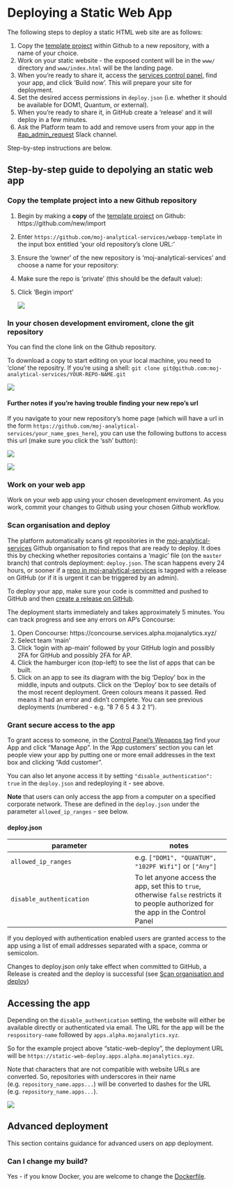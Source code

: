 # Deploying a Static Web App

The following steps to deploy a static HTML web site are as follows:

1. Copy the [template project](https://github.com/moj-analytical-services/webapp-template) within Github to a new repository, with a name of your choice.
2. Work on your static website - the exposed content will be in the `www/` directory and `www/index.html` will be the landing page.
3. When you're ready to share it, access the [services control panel](https://jenkins.services.alpha.mojanalytics.xyz/), find your app, and click 'Build now'. This will prepare your site for deployment.
4. Set the desired access permissions in `deploy.json` (i.e. whether it should be available for DOM1, Quantum, or external).
5. When you're ready to share it, in GitHub create a 'release' and it will deploy in a few minutes.
6. Ask the Platform team to add and remove users from your app in the [#ap_admin_request](https://asdslack.slack.com/messages/CBLAGCQG6/) Slack channel.

Step-by-step instructions are below.

## Step-by-step guide to depolying an static web app

### Copy the template project into a new Github repository

1. Begin by making a **copy** of the [template project](https://github.com/moj-analytical-services/webapp-template) on Github: https://github.com/new/import

2. Enter `https://github.com/moj-analytical-services/webapp-template` in the input box entitled 'your old repository’s clone URL:'

3. Ensure the 'owner' of the new repository is 'moj-analytical-services' and choose a name for your repository:

4. Make sure the repo is 'private' (this should be the default value):

5. Click 'Begin import'


   ![](images/static/static_clone.gif)

### In your chosen development enviroment, clone the git repository

You can find the clone link on the Github repository.

To download a copy to start editing on your local machine, you need to 'clone' the repositry. If you're using a shell: `git clone git@github.com:moj-analytical-services/YOUR-REPO-NAME.git`

![](images/static/static_git_clone.gif)

#### Further notes if you're having trouble finding your new repo's url

If you navigate to your new repository's home page (which will have a url in the form `https://github.com/moj-analytical-services/your_name_goes_here`), you can use the following buttons to access this url (make sure you click the 'ssh' button):

![](images/static/use_ssh.PNG)

![](images/static/ssh_url.PNG)


### Work on your web app

Work on your web app using your chosen development enviroment. As you work, commit your changes to Github using your chosen Github workflow.

### Scan organisation and deploy

The platform automatically scans git repositories in the [moj-analytical-services](https://github.com/moj-analytical-services/) Github organisation to find repos that are ready to deploy.  It does this by checking whether repositories contains a 'magic' file (on the `master` branch) that controls deployment:  `deploy.json`. The scan happens every 24 hours, or sooner if a [repo in moj-analytical-services](https://github.com/moj-analytical-services) is tagged with a release on GitHub (or if it is urgent it can be triggered by an admin).

To deploy your app, make sure your code is committed and pushed to GitHub and then [create a release on GitHub](https://help.github.com/articles/creating-releases/).

The deployment starts immediately and takes approximately 5 minutes. You can track progress and see any errors on AP's Concourse:

1. Open Concourse: https://concourse.services.alpha.mojanalytics.xyz/
2. Select team 'main'
3. Click 'login with ap-main' followed by your GitHub login and possibly 2FA for GitHub and possibly 2FA for AP.
4. Click the hamburger icon (top-left) to see the list of apps that can be built.
5. Click on an app to see its diagram with the big 'Deploy' box in the middle, inputs and outputs. Click on the 'Deploy' box to see details of the most recent deployment. Green colours means it passed. Red means it had an error and didn't complete. You can see previous deployments (numbered - e.g. "8 7 6 5 4 3 2 1").

### Grant secure access to the app

To grant access to someone, in the [Control Panel's Wepapps tag](https://cpanel-master.services.dev.mojanalytics.xyz/#Webapps) find your App and click "Manage App". In the 'App customers' section you can let people view your app by putting one or more email addresses in the text box and clicking "Add customer".

You can also let anyone access it by setting `"disable_authentication": true` in the `deploy.json` and redeploying it - see above.

**Note** that users can only access the app from a computer on a specified corporate network. These are defined in the `deploy.json` under the parameter `allowed_ip_ranges` - see below.

#### deploy.json

| parameter | notes |
| --------- | ------- |
| `allowed_ip_ranges` | e.g. `["DOM1", "QUANTUM", "102PF Wifi"]` or `["Any"]`|
| `disable_authentication` | To let anyone access the app, set this to `true`, otherwise `false` restricts it to people authorized for the app in the Control Panel |

If you deployed with authentication enabled users are granted access to the app using a list of email addresses separated with a space, comma or semicolon.

Changes to deploy.json only take effect when committed to GitHub, a Release is created and the deploy is successful (see [Scan organisation and deploy][Scan organisation and deploy])


## Accessing the app

Depending on the `disable_authentication` setting, the website will either be available directly or authenticated via email. The URL for the app will be the `respository-name` followed by `apps.alpha.mojanalytics.xyz`.

So for the example project above "static-web-deploy", the deployment URL will be `https://static-web-deploy.apps.alpha.mojanalytics.xyz`.

Note that characters that are not compatible with website URLs are converted. So, repositories with underscores in their name (e.g. `repository_name.apps...`) will be converted to dashes for the URL (e.g. `repository_name.apps...`).

![](images/static/static_deployed.gif)


## Advanced deployment

This section contains guidance for advanced users on app deployment.

### Can I change my build?

Yes - if you know Docker, you are welcome to change the
[Dockerfile](https://github.com/moj-analytical-services/webapp-template/blob/master/Dockerfile).
